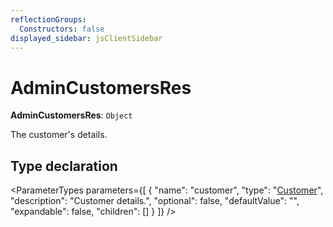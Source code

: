 ```yaml
---
reflectionGroups:
  Constructors: false
displayed_sidebar: jsClientSidebar
---
```



# AdminCustomersRes

 **AdminCustomersRes**: `Object`

The customer's details.

## Type declaration

<ParameterTypes parameters={[
  {
    "name": "customer",
    "type": "[Customer](../classes/js_client.internal.Customer.mdx)",
    "description": "Customer details.",
    "optional": false,
    "defaultValue": "",
    "expandable": false,
    "children": []
  }
]} />
